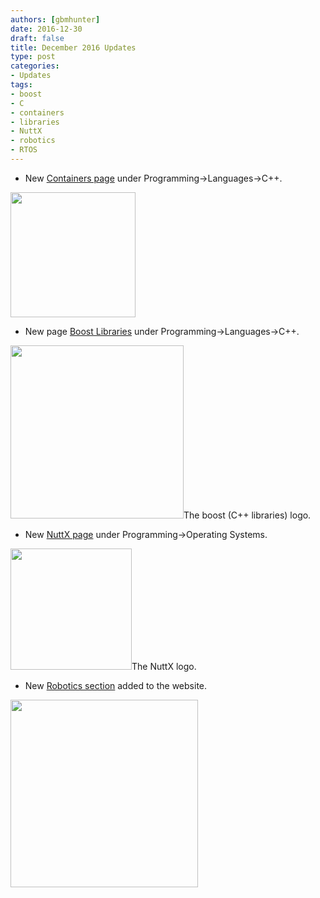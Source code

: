 ```yaml
---
authors: [gbmhunter]
date: 2016-12-30
draft: false
title: December 2016 Updates
type: post
categories:
- Updates
tags:
- boost
- C
- containers
- libraries
- NuttX
- robotics
- RTOS
---
```




* New [Containers page](/programming/languages/c-plus-plus/containers) under Programming->Languages->C++.  



<Image src={cardboard_boxes} width="200px"></Image>

* New page [Boost Libraries](/programming/languages/c-plus-plus/boost-libraries) under Programming->Languages->C++.  



<Image src={boost_c_plus_plus_libraries_logo} width="277px">The boost (C++ libraries) logo.</Image>

* New [NuttX page](/programming/operating-systems/nuttx) under Programming->Operating Systems.  



<Image src={nuttx_rtos_logo} width="194px">The NuttX logo.</Image>

* New [Robotics section](/robotics) added to the website.  



<Image src={robotics_roombot_humanoid_waving} width="300px"></Image>